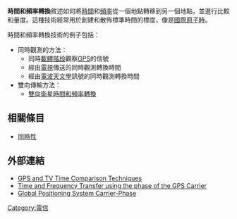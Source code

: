 '''時間和頻率轉換'''敘述如何將[[時間|時間]]和[[頻率|頻率]]從一個地點轉移到另一個地點，並進行比較和量度。這種技術經常用於創建和散佈標準時間的標度，像是[[國際原子時|國際原子時]]。

時間和頻率轉換技術的例子包括：

*同時觀測的方法：
** 同時[[載波|載體]][[階段（波）|階段]]觀察[[GPS|GPS]]的信號
** 經由[[電視|電視]]傳送的同時觀測轉換時間
** 經由[[電波天文學|電波天文學]]訊號的同時觀測轉換時間
*雙向傳輸方法：
** [[雙向衛星時間和頻率轉換|雙向衛星時間和頻率轉換]]

== 相關條目 ==
* [[同時性|同時性]]

== 外部連結 ==
* [https://web.archive.org/web/20021113115615/http://www.metas.ch/en/labors/4/tvgps.html GPS and TV Time Comparison Techniques]
* [https://web.archive.org/web/20021216124917/http://www.boulder.nist.gov/timefreq/time/carrierphase.htm Time and Frequency Transfer using the phase of the GPS Carrier]
* [https://web.archive.org/web/20070827222710/http://tycho.usno.navy.mil/gpscp.html Global Positioning System Carrier-Phase]

[[Category:電信|Category:電信]]